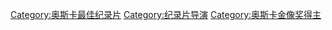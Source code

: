 [[Category:奥斯卡最佳纪录片|Category:奥斯卡最佳纪录片]]
[[Category:纪录片导演|Category:纪录片导演]]
[[Category:奥斯卡金像奖得主|Category:奥斯卡金像奖得主]]